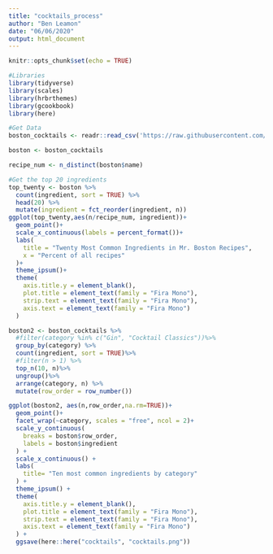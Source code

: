 ```yaml
---
title: "cocktails_process"
author: "Ben Leamon"
date: "06/06/2020"
output: html_document
---
```


```r
knitr::opts_chunk$set(echo = TRUE)
```

```r
#Libraries
library(tidyverse)
library(scales)
library(hrbrthemes)
library(gcookbook)
library(here)
```

```r
#Get Data
boston_cocktails <- readr::read_csv('https://raw.githubusercontent.com/rfordatascience/tidytuesday/master/data/2020/2020-05-26/boston_cocktails.csv')
```

```r
boston <- boston_cocktails

recipe_num <- n_distinct(boston$name)

#Get the top 20 ingredients
top_twenty <- boston %>% 
  count(ingredient, sort = TRUE) %>%
  head(20) %>%
  mutate(ingredient = fct_reorder(ingredient, n)) 
ggplot(top_twenty,aes(n/recipe_num, ingredient))+
  geom_point()+
  scale_x_continuous(labels = percent_format())+
  labs(
    title = "Twenty Most Common Ingredients in Mr. Boston Recipes",
    x = "Percent of all recipes"
  )+
  theme_ipsum()+
  theme(
    axis.title.y = element_blank(),
    plot.title = element_text(family = "Fira Mono"),
    strip.text = element_text(family = "Fira Mono"),
    axis.text = element_text(family = "Fira Mono")
  )

```

```r
boston2 <- boston_cocktails %>%
  #filter(category %in% c("Gin", "Cocktail Classics"))%>%
  group_by(category) %>%
  count(ingredient, sort = TRUE)%>%
  #filter(n > 1) %>%
  top_n(10, n)%>%
  ungroup()%>%
  arrange(category, n) %>%
  mutate(row_order = row_number())

ggplot(boston2, aes(n,row_order,na.rm=TRUE))+
  geom_point()+
  facet_wrap(~category, scales = "free", ncol = 2)+
  scale_y_continuous(
    breaks = boston$row_order,
    labels = boston$ingredient
  ) + 
  scale_x_continuous() + 
  labs(
    title= "Ten most common ingredients by category"
  ) + 
  theme_ipsum() + 
  theme(
    axis.title.y = element_blank(),
    plot.title = element_text(family = "Fira Mono"),
    strip.text = element_text(family = "Fira Mono"),
    axis.text = element_text(family = "Fira Mono")
  ) +
  ggsave(here::here("cocktails", "cocktails.png"))

```

